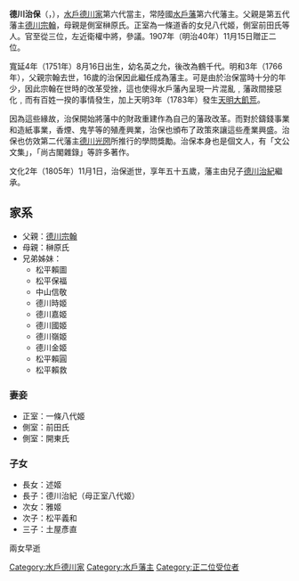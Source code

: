 {{Infobox officeholder 
| name= 德川治保
| image= 
| caption= 
| order=[[水戶藩|水戶藩]]藩主
| term_start=1766年
| term_end=1805年
| predecessor= [[德川宗翰|德川宗翰]]
| successor= [[德川治紀|德川治紀]]
| birth_date={{Birth date|1751|10|5}}<br />（寬延4年8月16日）
| birth_place= 
| death_date={{Death date and age|1805|12|21|1751|10|5}}<br />（文化2年11月1日）
| death_place= 
| module = {{日本武士 |child=yes
|時代= 
|幼名=
|改名= 英之允、鶴千代、治保
|别名= 
|諡号= 
|神号= 
|戒名= 興德院殿大蓬社猷譽仁岳
|洗禮名= 
|墓所= 茨城縣常陸太田市瑞龍山
|朝廷官位= 從四位上左衛門督、正四位下左近衛權少将、從三位右近衛權中将、参議、權中納言、贈正二位
|幕府職位= 
|主君= 
|藩= 
|氏族= [[水戶德川家|水戶德川家]]
|父母= 
|養父= 
|養母= 
|兄弟= 
|姐妹= 
|正室=
|側室= 
|嗣子= 
|嗣女=
|養子= 
|養女= 
 }}
}}
'''德川治保'''（{{jpn|j=徳川 治保|hg=とくがわ はるもり|rm=Tokugawa Harumori}}，{{bd|1751年|10月5日|1805年|12月21日|}}），[[水戶德川家|水戶德川家]]第六代當主，常陸國[[水戶藩|水戶藩]]第六代藩主。父親是第五代藩主[[德川宗翰|德川宗翰]]，母親是側室榊原氏。正室為一條道香的女兒八代姬，側室前田氏等人。官至從三位，左近衛權中將，參議。1907年（明治40年）11月15日贈正二位。

寬延4年（1751年）8月16日出生，幼名英之允，後改為鶴千代。明和3年（1766年），父親宗翰去世，16歲的治保因此繼任成為藩主。可是由於治保當時十分的年少，因此宗翰在世時的改革受挫，這也使得水戶藩內呈現一片混亂﹐藩政間接惡化﹐而有百姓一揆的事情發生，加上天明3年（1783年）發生[[天明大飢荒|天明大飢荒]]。

因為這些緣故，治保開始將藩中的財政重建作為自己的藩政改革。而對於鑄錢事業和造紙事業，香煙、鬼芋等的殖產興業，治保也頒布了政策來讓這些產業興盛。治保也仿效第二代藩主[[德川光圀|德川光圀]]所推行的學問獎勵。治保本身也是個文人，有「文公文集」，「尚古閣雜錄」等許多著作。

文化2年（1805年）11月1日，治保逝世，享年五十五歲，藩主由兒子[[德川治紀|德川治紀]]繼承。

==家系==
*父親：[[德川宗翰|德川宗翰]]
*母親：榊原氏
*兄弟姊妹：
**松平賴圖
**松平保福
**中山信敬
**德川時姬
**德川嘉姬
**德川國姬
**德川嶺姬
**德川金姬
**松平賴圓
**松平賴救

===妻妾===
*正室：一條八代姬
*側室：前田氏
*側室：開東氏
===子女===
*長女：述姬
*長子：德川治紀（母正室八代姬）
*次女：雅姬
*次子：松平義和
*三子：土屋彥直
兩女早逝

{{水戶德川家|||6代}}
{{水戶藩主|[[水戶德川家|水戶德川家]]|6代|1766年 - 1805年}}
{{Normdaten}}

[[Category:水戶德川家|Category:水戶德川家]]
[[Category:水戶藩主|Category:水戶藩主]]
[[Category:正二位受位者|Category:正二位受位者]]